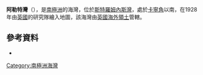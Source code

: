 {{coord|54|11||S|36|42|W|display=title}}

'''阿勒特灣'''（{{lang-en|Alert Cove}}），是[[南極洲|南極洲]]的海灣，位於[[斯特羅姆內斯灣|斯特羅姆內斯灣]]，處於[[卡寧角|卡寧角]]以南，在1928年由[[英國|英國]]的研究隊繪入地圖，該海灣由[[英國海外領土|英國海外領土]]管轄。

==參考資料==
*{{usgs-gazetteer|id=226}}

{{Antarctica-geo-stub}}
[[Category:南極洲海灣|Category:南極洲海灣]]